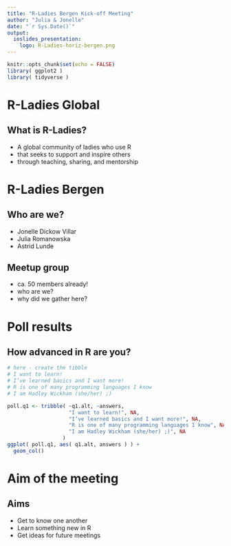 ```yaml
---
title: "R-Ladies Bergen Kick-off Meeting"
author: "Julia & Jonelle"
date: "`r Sys.Date()`"
output:
  ioslides_presentation:
    logo: R-Ladies-horiz-bergen.png
---
```


```r
knitr::opts_chunk$set(echo = FALSE)
library( ggplot2 )
library( tidyverse )
```

# R-Ladies Global

## What is R-Ladies?

- A global community of ladies who use R
- that seeks to support and inspire others
- through teaching, sharing, and mentorship

# R-Ladies Bergen

## Who are we?

- Jonelle Dickow Villar
- Julia Romanowska
- Astrid Lunde

## Meetup group

- ca. 50 members already!
- who are we?
- why did we gather here?

# Poll results

## How advanced in R are you?

```r
# here - create the tibble
# I want to learn!
# I’ve learned basics and I want more!
# R is one of many programming languages I know
# I am Hadley Wickham (she/her) ;)

poll.q1 <- tribble( ~q1.alt, ~answers,
                    "I want to learn!", NA,
                    "I’ve learned basics and I want more!", NA,
                    "R is one of many programming languages I know", NA,
                    "I am Hadley Wickham (she/her) ;)", NA
                  )
ggplot( poll.q1, aes( q1.alt, answers ) ) +
  geom_col()
```

# Aim of the meeting

## Aims

- Get to know one another
- Learn something new in R
- Get ideas for future meetings
